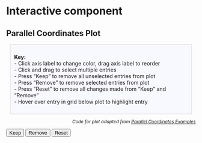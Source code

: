 # Interactive component


## Parallel Coordinates Plot


<div style="background: ghostwhite; 
            font-size:14px; 
            padding: 10px; 
            border: 1px solid lightgray; 
            margin: 10px;">
<b>Key:</b>
<br>
- Click axis label to change color, drag axis label to reorder
<br>
- Click and drag to select multiple entries
<br>
- Press "Keep" to remove all unselected entries from plot
<br>
- Press "Remove" to remove selected entries from plot 
<br>
- Press "Reset" to remove all changes made from "Keep" and "Remove"
<br>
- Hover over entry in grid below plot to highlight entry
</div>


<div style="text-align: right; font-size: 85%; font-style: italic;"> <!-- text-align needs to be in parent -->
Code for plot adapted from <a href="https://syntagmatic.github.io/parallel-coordinates/" target="_blank">Parallel Coordinates Examples</a>
</div>


<script src="/EDAV-Stackoverflow/_include/js/lib//d3.v3.min.js" charset="utf-8"></script>
<script src="/EDAV-Stackoverflow/_include/js/lib/underscore-min.js"></script>
<script src="/EDAV-Stackoverflow/_include/js/lib/d3.parcoords.js"></script>
<script src="/EDAV-Stackoverflow/_include/js/lib/d3.underscore.math.js"></script>
<script src="/EDAV-Stackoverflow/_include/js/lib//d3.divgrid.js"></script>
<link href="/EDAV-Stackoverflow/_include/css/d3.parcoords.css" rel="stylesheet">
<link href="/EDAV-Stackoverflow/_include/css/bigdata.parallelcoordinates.css" rel="stylesheet">
<button id="keep-data">Keep</button>
<button id="remove-data">Remove</button>
<button id="reset-data">Reset</button>
<br>
<div id="wrapper" class="parcoords" style="width:100%;height:825px">
</div>
<div id="grid"></div>
<script type="text/javascript" src="/EDAV-Stackoverflow/_include/js/bigdata.parallelcoordinates.js"></script>



